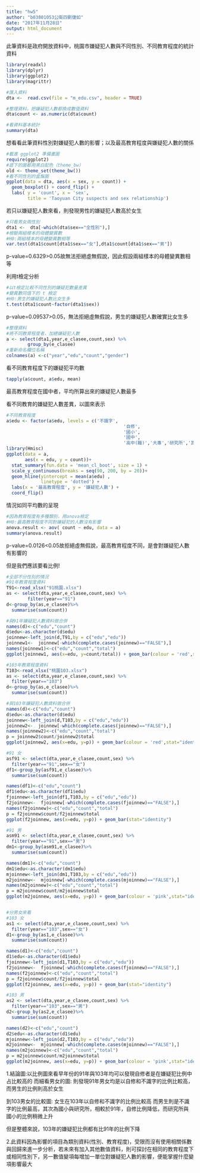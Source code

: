 ---
title: "hw5"
author: "b03801053公衛四劉倢如"
date: "2017年11月28日"
output: html_document
---

此筆資料是政府開放資料中，桃園市嫌疑犯人數與不同性別、不同教育程度的統計資料

```{r}
library(readxl)
library(dplyr)
library(ggplot2)
library(magrittr)
```

```{r }
#匯入資料
dta <-  read.csv(file = "m_edu.csv", header = TRUE)
```



```{r }
#整理資料，把嫌疑犯人數都換成數值資料
dta$count <- as.numeric(dta$count)
```


```{r}
#看資料基本統計
summary(dta)
```

想看看此筆資料性別對嫌疑犯人數的影響；以及最高教育程度與嫌疑犯人數的關係

```{r}
#載進 ggplot2 準備畫圖
require(ggplot2)
#底下的圖都用黑白配色（theme_bw）
old <- theme_set(theme_bw())
#看不同性別的盒鬚圖
ggplot(data = dta, aes(x = sex, y = count)) +
  geom_boxplot() + coord_flip() +
  labs( y = 'count', x = 'sex', 
        title = 'Taoyuan City suspects and sex relationship')
```

若只以嫌疑犯人數來看，則發現男性的嫌疑犯人數高於女生

```{r}
#只看男女兩性別
dta1 <-  dta[-which(dta$sex=="全性別"),]
#檢驗兩組樣本的母體變異數
#H0:兩組樣本的母體變異數相等
var.test(dta1$count[dta1$sex=="女"],dta1$count[dta1$sex=="男"])
```

p-value=0.6329>0.05故無法拒絕虛無假說，因此假設兩組樣本的母體變異數相等




利用t檢定分析

```{r}
#以t檢定比較不同性別的嫌疑犯數量差異
#變異數同值下的 t 檢定
#H0:男生的嫌疑犯人數比女生多
t.test(dta1$count~factor(dta1$sex))
```

p-value=0.09537>0.05，無法拒絕虛無假說，男生的嫌疑犯人數確實比女生多


```{r}
#整理資料
#將不同教育程度者，加總嫌疑犯人數
a <- select(dta1,year,e_clasee,count,sex) %>%
        group_by(e_clasee)
#重新命名欄位名稱
colnames(a) <-c("year","edu","count","gender")
```



看不同教育程度下的嫌疑犯平均數

```{r}
tapply(a$count, a$edu, mean)
```



最高教育程度在國中者，平均所算出來的嫌疑犯人數最多





看不同教育的嫌疑犯人數差異，以圖來表示

```{r}
#不同教育程度
a$edu <- factor(a$edu, levels = c('不識字',
                                            '自修',
                                            '國小',
                                            '國中', 
                                            '高中(職)','大專','研究所','其他'))
library(Hmisc)
ggplot(data = a, 
       aes(x = edu, y = count))+
  stat_summary(fun.data = 'mean_cl_boot', size = 1) +
  scale_y_continuous(breaks = seq(90, 200, by = 20))+
  geom_hline(yintercept = mean(a$edu) , 
             linetype = 'dotted') +
  labs(x = '最高教育程度', y = '嫌疑犯人數') +
  coord_flip()

```

情況如同平均數的呈現





```{r}
#因為教育程度有多種類別，用anova檢定
#H0:最高教育程度不同對嫌疑犯的人數沒有影響
anova.result <- aov( count ~ edu, data = a)
summary(anova.result)
```

p-value=0.0126<0.05故拒絕虛無假說，最高教育程度不同，是會對嫌疑犯人數有影響的

但是我們應該要看比例!

```{r}
#全部不分性別的情況
#91年教育程度資料
T91<-read_xlsx("91桃園.xlsx")
as <- select(dta,year,e_clasee,count,sex) %>%
        filter(year=="91") 
d<-group_by(as,e_clasee)%>%
  summarise(sum(count))

#與91年嫌疑犯人數資料做合併
names(d)<-c("edu","count")
d$edu<-as.character(d$edu)
joinnew<-left_join(d,T91,by = c("edu","edu"))
joinnew1<-  joinnew[-which(complete.cases(joinnew)=="FALSE"),]
names(joinnew1)<-c("edu","count","total")
ggplot(joinnew1, aes(x=edu, y=count/total)) + geom_bar(colour = 'red',stat="identity")

#103年教育程度資料
T103<-read_xlsx("桃園103.xlsx")
as <- select(dta,year,e_clasee,count,sex) %>%
  filter(year=="103") 
d<-group_by(as,e_clasee)%>%
  summarise(sum(count))

#與103年嫌疑犯人數資料做合併
names(d)<-c("edu","count")
d$edu<-as.character(d$edu)
joinnew<-left_join(d,T103,by = c("edu","edu"))
joinnew2<-  joinnew[-which(complete.cases(joinnew)=="FALSE"),]
names(joinnew2)<-c("edu","count","total")
p = joinnew2$count/joinnew2$total
ggplot(joinnew2, aes(x=edu, y=p)) + geom_bar(colour = 'red',stat="identity")

```



```{r}
#91 女
asf91 <- select(dta,year,e_clasee,count,sex) %>%
  filter(year=="91",sex=="女") 
df1<-group_by(asf91,e_clasee)%>%
  summarise(sum(count))

names(df1)<-c("edu","count")
df1$edu<-as.character(df1$edu)
fjoinnew<-left_join(df1,T103,by = c("edu","edu"))
f2joinnew<-  fjoinnew[-which(complete.cases(fjoinnew)=="FALSE"),]
names(f2joinnew)<-c("edu","count","total")
p = f2joinnew$count/f2joinnew$total
ggplot(f2joinnew, aes(x=edu, y=p)) + geom_bar(stat="identity")

#91 男
asm91 <- select(dta,year,e_clasee,count,sex) %>%
  filter(year=="91",sex=="男") 
dm1<-group_by(asm91,e_clasee)%>%
  summarise(sum(count))

names(dm1)<-c("edu","count")
dm1$edu<-as.character(dm1$edu)
mjoinnew<-left_join(dm1,T103,by = c("edu","edu"))
m2joinnew<-  mjoinnew[-which(complete.cases(mjoinnew)=="FALSE"),]
names(m2joinnew)<-c("edu","count","total")
p = m2joinnew$count/m2joinnew$total
ggplot(m2joinnew, aes(x=edu, y=p)) + geom_bar(colour = 'pink',stat="identity")



```
```{r}
#分男女來看
#103 女
as1 <- select(dta,year,e_clasee,count,sex) %>%
  filter(year=="103",sex=="女") 
d1<-group_by(as1,e_clasee)%>%
  summarise(sum(count))

names(d1)<-c("edu","count")
d1$edu<-as.character(d1$edu)
fjoinnew<-left_join(d1,T103,by = c("edu","edu"))
f2joinnew<-  fjoinnew[-which(complete.cases(fjoinnew)=="FALSE"),]
names(f2joinnew)<-c("edu","count","total")
p = f2joinnew$count/f2joinnew$total
ggplot(f2joinnew, aes(x=edu, y=p)) + geom_bar(stat="identity")

#103 男
as2 <- select(dta,year,e_clasee,count,sex) %>%
  filter(year=="103",sex=="男") 
d2<-group_by(as2,e_clasee)%>%
  summarise(sum(count))

names(d2)<-c("edu","count")
d2$edu<-as.character(d1$edu)
mjoinnew<-left_join(d2,T103,by = c("edu","edu"))
m2joinnew<-  mjoinnew[-which(complete.cases(mjoinnew)=="FALSE"),]
names(m2joinnew)<-c("edu","count","total")
p = m2joinnew$count/m2joinnew$total
ggplot(m2joinnew, aes(x=edu, y=p)) + geom_bar(colour = 'pink',stat="identity")

```




1.結論圖:以比例圖來看早年份的91年與103年均可以發現自修者是在嫌疑犯比例中占比較高的
而細看男女的圖:
則發現91年男女均是以自修和不識字的比例比較高，而男生的比例則高於女生

到103男女的比較圖:
女生在103年以自修和不識字的比例比較高
而男生則是不識字的比例最高，其次為國小與研究所，相較於91年，自修比例降低，而研究所與國小的比例稍微上升

但是整體來說，103年的嫌疑犯比例都有比91年的比例下降

2.此資料因為影響的項目為類別資料(性別、教育程度)，受限而沒有使用相關係數與回歸來進一步分析，若未來有加入其他數值資料，則可探討在相同的教育程度下或相同性別下，另一數值變項每增加一單位對嫌疑犯人數的影響，便能掌握什麼變項影響最大
